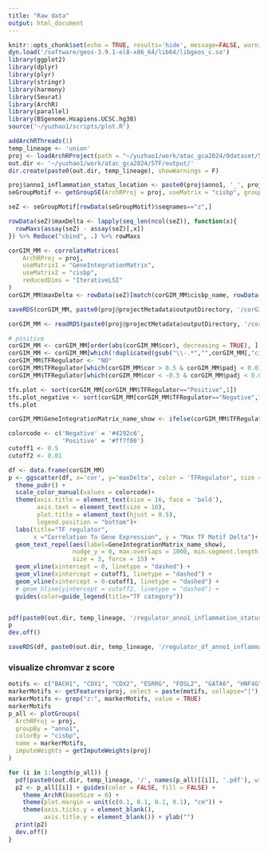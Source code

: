 ```yaml
---
title: "Raw data"
output: html_document
---
```


```r
knitr::opts_chunk$set(echo = TRUE, results='hide', message=FALSE, warning=FALSE, fig.height = 7, fig.width = 7)
dyn.load('/software/geos-3.9.1-el8-x86_64/lib64/libgeos_c.so')
library(ggplot2)
library(dplyr)
library(plyr)
library(stringr)
library(harmony)
library(Seurat)
library(ArchR)
library(parallel)
library(BSgenome.Hsapiens.UCSC.hg38)
source('~/yuzhao1/scripts/plot.R')
```


```r
addArchRThreads(1)
temp_lineage <- 'union'
proj <- loadArchRProject(path = "~/yuzhao1/work/atac_gca2024/0dataset/5kmin_6TSS_DoubletRatio2_filtered1/")
out.dir <- '~/yuzhao1/work/atac_gca2024/5TF/output/'
dir.create(paste0(out.dir, temp_lineage), showWarnings = F)
```



```r
proj$anno1_inflammation_status_location <- paste0(proj$anno1, '_', proj$inflammation_status, '_', proj$biopsy_location)
seGroupMotif <- getGroupSE(ArchRProj = proj, useMatrix = "cisbp", groupBy = "anno1_inflammation_status_location")
```

```r
seZ <- seGroupMotif[rowData(seGroupMotif)$seqnames=="z",]
```

```r
rowData(seZ)$maxDelta <- lapply(seq_len(ncol(seZ)), function(x){
  rowMaxs(assay(seZ) - assay(seZ)[,x])
}) %>% Reduce("cbind", .) %>% rowMaxs
```

```r
corGIM_MM <- correlateMatrices(
    ArchRProj = proj,
    useMatrix1 = "GeneIntegrationMatrix",
    useMatrix2 = "cisbp",
    reducedDims = "IterativeLSI"
)
corGIM_MM$maxDelta <- rowData(seZ)[match(corGIM_MM$cisbp_name, rowData(seZ)$name), "maxDelta"]
```


```r
saveRDS(corGIM_MM, paste0(proj@projectMetadata$outputDirectory, '/corGIM_MM_anno1_inflammation_status_location.rds'))
```



```r
corGIM_MM <- readRDS(paste0(proj@projectMetadata$outputDirectory, '/corGIM_MM_anno1_inflammation_status_location.rds'))
```

```r
# positive
corGIM_MM <- corGIM_MM[order(abs(corGIM_MM$cor), decreasing = TRUE), ]
corGIM_MM <- corGIM_MM[which(!duplicated(gsub("\\-.*","",corGIM_MM[,"cisbp_name"]))), ]
corGIM_MM$TFRegulator <- "NO"
corGIM_MM$TFRegulator[which(corGIM_MM$cor > 0.5 & corGIM_MM$padj < 0.01 & corGIM_MM$maxDelta > quantile(corGIM_MM$maxDelta, 0.5))] <- "Positive"
corGIM_MM$TFRegulator[which(corGIM_MM$cor < -0.5 & corGIM_MM$padj < 0.01 & corGIM_MM$maxDelta > quantile(corGIM_MM$maxDelta, 0.5))] <- "Negative"

tfs.plot <- sort(corGIM_MM[corGIM_MM$TFRegulator=="Positive",1])
tfs.plot_negative <- sort(corGIM_MM[corGIM_MM$TFRegulator=="Negative",1])
tfs.plot 

corGIM_MM$GeneIntegrationMatrix_name_show <- ifelse(corGIM_MM$TFRegulator %in% c("Positive", "Negative"), corGIM_MM$GeneIntegrationMatrix_name, '')
```


```r
colorcode <- c('Negative' = '#4292c6',
               'Positive' = '#ff7f00')
cutoff1 <- 0.5
cutoff2 <- 0.01

df <- data.frame(corGIM_MM)
p <- ggscatter(df, x='cor', y='maxDelta', color = 'TFRegulator', size = 3) +
  theme_pubr() +
  scale_color_manual(values = colorcode)+
  theme(axis.title = element_text(size = 16, face = 'bold'),
        axis.text = element_text(size = 10),
        plot.title = element_text(hjust = 0.5),
        legend.position = "bottom")+
  labs(title="TF regulator",
       x ="Correlation To Gene Expression", y = "Max TF Motif Delta")+
  geom_text_repel(aes(label=GeneIntegrationMatrix_name_show),
                  nudge_y = 0, max.overlaps = 1000, min.segment.length = 0.1,
                  size = 3, force = 15) +
  geom_vline(xintercept = 0, linetype = "dashed") +
  geom_vline(xintercept = cutoff1, linetype = "dashed") +
  geom_vline(xintercept = 0-cutoff1, linetype = "dashed") +
  # geom_hline(yintercept = cutoff2, linetype = "dashed") + 
  guides(color=guide_legend(title="TF category"))


pdf(paste0(out.dir, temp_lineage, '/regulator_anno1_inflammation_status_location.pdf'), width = 8, height = 8, pointsize = 1)
p
dev.off()

saveRDS(df, paste0(out.dir, temp_lineage, '/regulator_df_anno1_inflammation_status_location.rds'))
```

### visualize chromvar z score

```r
motifs <- c("BACH1", "CDX1", "CDX2", "ESRRG", "FOSL2", "GATA6", "HNF4G", "JUND", "NFIA", "NR1H4", "NR5A2", "PPARA") 
markerMotifs <- getFeatures(proj, select = paste(motifs, collapse="|"), useMatrix = "cisbp")
markerMotifs <- grep("z:", markerMotifs, value = TRUE)
markerMotifs
p_all <- plotGroups(
  ArchRProj = proj,
  groupBy = "anno1",
  colorBy = "cisbp",
  name = markerMotifs,
  imputeWeights = getImputeWeights(proj)
)
```

```r
for (i in 1:length(p_all)) {
  pdf(paste0(out.dir, temp_lineage, '/', names(p_all)[[i]], '.pdf'), width = 2, height = 3, pointsize = 1)
  p2 <- p_all[[i]] + guides(color = FALSE, fill = FALSE) +
    theme_ArchR(baseSize = 6) +
    theme(plot.margin = unit(c(0.1, 0.1, 0.1, 0.1), "cm")) +
    theme(axis.ticks.y = element_blank(),
          axis.title.y = element_blank()) + ylab("")
  print(p2)
  dev.off()
}
```
